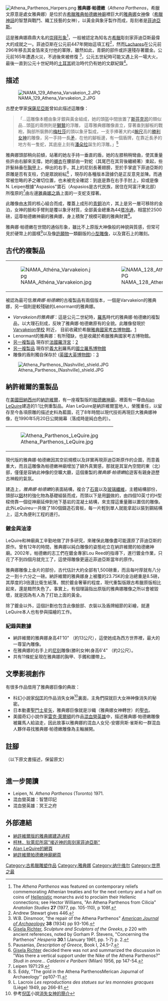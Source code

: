 {{noteTA
|T=zh-hans:雅典娜·帕提农;zh-hk:雅典娜·巴特農;zh-tw:雅典娜·帕德嫩;
|1=zh-hans:帕提农;zh-hk:巴特農;zh-tw:帕德嫩;
|2=zh-cn:尼刻; zh-tw:尼姬; zh-hk:尼刻; zh-mo:尼刻;
}}

[[File:Athena_Parthenos_Harpers.png|thumb]]
'''雅典娜·帕德嫩'''（''Athena Parthenos''，希臘文原意是處女雅典娜）是位於古[[希臘|希臘]][[雅典|雅典]][[帕德嫩神廟|帕德嫩神廟]]裡巨大的[[雅典娜|雅典娜]]女[[神|神]]像（[[希臘神話|希臘神話]]的智慧與戰鬥、織工技藝的女神），以黃金與象牙製作而成，彫刻者是[[菲迪亞斯|菲迪亞斯]]。

這是雅典娜鼎鼎大名的[[崇拜形象|崇拜形象]]<ref>The ''Athena Parthenos'' was featured on contemporary reliefs commemorating Athenian treaties and for the next century and a half on coins of [[Hellenistic|Hellenistic]] monarchs avid to proclaim their Hellenic connections; see Hector Williams, "An Athena Parthenos from Cilicia" ''Anatolian Studies'' '''27''' (1977, pp. 105-110), p 108f.</ref>，一般被認定為知名古[[希臘|希臘]]彫刻家菲迪亞斯最偉大的成就之一。菲迪亞斯在公元前447年開始這項工程<ref>Andrew Stewart gives 446.</ref>，然而[[Lachares|Lachares]]在公元前296年移去其金箔來支付他的軍隊，雖然如此，青銅的部件或許還殘存著鍍金。公元前165年遭遇火災，不過後來被修復 <ref>W.B. Dinsmoor, "the repair of the Athena Parthenos" ''[[American_Journal_of_Archaeology|American Journal of Archaeology]]'' '''38''' (1934) pp 93-106.</ref>，公元五世紀時可能又遇上另一場大火，最後一直到公元十世紀時的[[土耳其|土耳其]]統治時代仍有她的文獻紀錄<ref>[[Gisela_Richter|Gisela Richter]], ''Sculpture and Sculptors of the Greeks'', p 220 with ancient references, noted by Gorham P. Stevens, "Concerning the Parthenos" ''Hesperia'' '''30'''.1 (January 1961, pp. 1-7) p. 2.</ref>。

== 描述 ==
[[File:NAMA_129_Athena_Varvakeion_2.JPG|thumb]]

古歷史學家[[保薩尼亞斯|保薩尼亞斯]]曾如此描述這雕像：
<blockquote>「...這雕像本體由象牙銀與黃金組成，她的頭盔中間放置了[[獅身人面像|斯芬克司]]的類似品...頭盔的兩側則是[[獅鷲|獅鷲]]的浮雕， 這尊雅典娜雕像直立，穿著垂到腳板的戰袍，胸部所裝飾的[[梅杜莎|梅杜莎]]的頭以象牙製成，一支手捧著大約4[[腕尺|腕尺]]高的[[尼刻|勝利女神]]的雕像，另一手持一長[[矛|矛]]，在他的腳板邊，有一個盾牌，在靠近長矛的地方有一隻蛇，其底座上刻有[[潘朵拉|潘朵拉]]誕生的浮雕。」<ref>Pausanias, ''Description of Greece'', Book I, 24.5–7.</ref></blockquote>

雅典娜頭部稍向前傾，站著的她左手持一垂直的盾，她的左膝稍稍彎曲，使其重量些許由右腳來支撐。她的[[希臘式襯衣|襯衣]]在腰部由一對蛇（其尾巴在其背後纏繞著）束起，些許髮絲垂在[[胸甲|胸甲]]上，伸出的右手，其上的尼刻長著翅膀，至於手掌底下菲迪亞斯的原雕是否有支柱，仍是眾說紛紜<ref>[[Gisela_Richter|Gisela Richter]] decided there was not and summarized the discussion in "Was there a vertical support under the Nike of the Athena Parthenos?" ''Studi in onore... Calderini e Paribeni'' (Milan) 1956, pp 147-54.</ref> ，現存的各種版本證據仍是正反意見並陳。而通常被忽略的矛之確切位置，也未被完全確認：到底是靠在右手手肘上，抑或是像N. Leipen根據"Aspasios"寶石（Aspasios是古代民族，居住在阿富汗東北部）所復原的<ref>Leipen 1971:29.</ref>由左邊[[埃癸斯|雅典娜之盾]]上面的一支蛇支撐著。

此雕像由[[木|木]]質的核心組合而成，覆蓋上成形的[[青銅|青銅]]泊片，其上是另一層可移除的金泊，女神的臉和手臂則是覆以象牙材質，全部黃金總重為44[[塔冷通|塔冷通]]，相當於2500磅，這尊帕德嫩神廟的雅典娜，身上積聚了規模可觀的雅典財寶<ref>S. Eddy, "The gold in the Athena Parthenos'' ''Merican Jopurnal of Archaeology'' pp107-11.</ref>。

雅典娜·帕德嫩在世間的通俗形象，雖比不上原版大神像般的神貌與質感，但常可見於硬幣上的圖樣<ref>L. Lacroix ''Les reproductions des statues sur les monnaies gracques'' (Liège) 1949, pp 266-81.</ref>以及像[[許願物|許願物]]一類翻版的[[#古雕像的複製品|小型雕像]]，以及寶石上的雕刻。

== 古代的複製品 ==
{|
|[[File:NAMA_Athéna_Varvakeion.jpg|thumb]]
|[[File:NAMA_128_Athena_Lenormant_1.JPG|thumb]]
|}

被認為最可信''雅典娜·帕德嫩''的古複製品有兩個版本，一個是Varvakeion的雅典娜，另一個則是較殘破的Lenormant的雅典娜。

*''Varvakeion的雅典娜''：這是公元二世紀時，[[羅馬|羅馬]]時代的雅典娜·帕德嫩的複製品，以大理石刻成，反映了雅典娜·帕德嫩原有的全貌。此雕像發現於[[Ioannis_Varvakis|Varvakeion學校]] 附近， 目前收藏於希臘[[雅典國家考古博物館|雅典國家考古博物館]]。[https://web.archive.org/web/20051123082404/http://oncampus.richmond.edu/academics/classics/photos/photodb/Beasom/ParthAthena.jpg]
*Lenormant的雅典娜：有所殘缺，也是收藏於希臘雅典國家考古博物館。
*[[:File:Athena_Parthenos_Louvre_Ma91.jpg|另一複製品]] 現存於[[法國|法國]][[羅浮宮|羅浮宮]]：[http://cartelen.louvre.fr/cartelen/visite?srv=car_not_frame&idNotice=809] {{Wayback|url=http://cartelen.louvre.fr/cartelen/visite?srv=car_not_frame&idNotice=809 |date=20160304000255 }}
*[[:File:Athena_Parthenos_Altemps_Inv8622.jpg|另一複製品]] 現存於[[義大利|義大利]]羅馬的[[國立羅馬博物館|國立羅馬博物館]]
*雕像的盾則獨自保存於 ([[英國|英國]][[大英博物館|大英博物館]])：[http://www.thebritishmuseum.ac.uk/compass/ixbin/hix.cgi?_IXDB_=compass&_IXSR_=Iz0gWllnuGL&_IXSS_=%257bUPPER%257d%253av2_free_text_tindex%3dAthena%2bshield%26_IXNOMATCHES_%3dgraphical%252fno_matches%252ehtml%26%2524%2b%2528with%2bv2_searchable_index%2529%2bsort%3d%252e%26_IXsearchterm%3dAthena%252520shield%26_IXFPFX_%3dgraphical%252ffull%252f%26_IXDB_%3dcompass&_IXFIRST_=7&_IXMAXHITS_=1&_IXSPFX_=graphical/full/&_IXsearchterm=Athena%2520shield&submit-button=summary]{{dead link|date=2018年5月 |bot=InternetArchiveBot |fix-attempted=yes }}


[[File:Athena_Parthenos_(Nashville)_shield.JPG|thumb]]


== 納許維爾的重製品 ==
在[[美國|美國]][[田納西州|田納西州]]的[[納許維爾|納許維爾]]，有一座複製版的[[帕德嫩神廟_(納許維爾)|帕德嫩神廟]]，裡面有一尊由[[Alan_LeQuire|Alan LeQuire]]建造的1:1比例重製品。Alan LeQuire是納許維爾當地人，榮獲重任，以留存至今各項原雕的描述史料為藍圖，花了8年時間以現代技術再現巨大雅典娜神像，在1990年5月20日公開揭幕（落成時是純白色的）。
{|
|[[File:Athena_Parthenos_LeQuire.jpg|thumb]]
|}

現代版的雅典娜·帕德嫩因其空前規模以及詳實再現菲迪亞斯原作的企圖，而意義重大，而且這雕像為帕德嫩神廟增加了額外真實感，那就是其室內空間的東（北）部，僅僅是容納此神像的空曠大廳，這個重製的''雅典娜·帕德嫩''給遊客有親身遊歷古神殿的氣氛。


建造上，''雅典娜·帕德嫩''的表面結構，複合了[[石膏|石膏]]以及[[玻璃纖維|玻璃纖維]]，主體結構部份，頭部以[[鋁|鋁]]材的強化物為基礎組裝而成，而頭以下是用[[鋼|鋼]]做的，由四個10英寸的H型樑倚靠一個從神廟延伸到地下基岩的混凝土結構，來支撐這重量難以置信的雕像。此外LeQuireu一共做了180個鑄造石膏板，每一片輕到單人就能拿起以裝到鋼結構上，這大為便利工程的進行。

=== 鍍金與油漆 ===
LeQuire和神廟員工辛勤地做了許多研究，來確保此雕像盡可能還原了菲迪亞斯的原作。曾有12年的時間，雅典娜以純白雕像的姿態屹立在納許維爾的帕德嫩神廟。2002年，帕德嫩的志工們在鍍金專家Lou Reed的指導下，進行鍍金作業，只花了不到四個月就完工了，這使得雕像更逼近菲迪亞斯當年的原作。

雅典娜雕像上金片的部份，古代估計大約全部有1,500磅重，而且每吋厚就有八分之一到十六分之一磅。納許維爾的雅典娜身上被覆的23.75K的金泊總重是8.5磅，其厚度的3倍還比衛生紙薄。關於鍍金奢華的程度，現代重製版跟古希臘原版相比起來，還是黯然失色了。事實上，有個理論指出原版的雅典娜雕像之所以會被毀壞，就是因為有人為了打劫上面的黃金。

除了鍍金以外，這個計劃也包含此像臉部、衣裝以及盾牌細節的彩繪，就連LeQuire本人也有參與描繪的工作。

=== 紀錄與數據 ===

* 納許維爾的雅典娜身高41'10" （約13公尺），這使她成為西方世界裡，最大的一尊室內雕像。
* 在雅典娜的右手上的[[尼刻|尼刻]]雕像(勝利女神)身高6'4" （約2公尺）。
* 共有11條蛇呈現在雅典娜的胸甲、手鐲和腰帶上。

== 文學影視創作 ==
有很多作品借用了雅典娜巨像的典故：
*科幻小說家[[倪匡|倪匡]]的作品消失女神<ref>參考[[倪匡|倪匡]]小說[http://www.hkbookcity.com/showbook2.php?serial_no=111790 消失女神的簡介]</ref>裏面，主角們探就巨大女神神像消失的秘密。
*日本動畫[[聖鬥士星矢|聖鬥士星矢]]，雅典娜巨像就是沙織（雅典娜女神轉世）的[[聖衣|聖衣]]。
*美國奇幻小說作家[[雷克·萊爾頓|雷克·萊爾頓]]的作品[[混血營英雄|混血營英雄]]中，描述雅典娜·帕德嫩雕像被羅馬人給盜走，因此故事以雅典娜的混血人女兒-安娜貝斯·雀斯和一群混血人夥伴尋找雅典娜·帕德嫩雕像為主軸展開。

== 註腳 ==
（以下原文書描述，保留原文）
<!--This article uses the Cite.php citation mechanism. If you would like more information on how to add references to this article, please see http://meta.wikimedia.org/wiki/Cite/Cite.php -->
<div class="references-small" style="-moz-column-count:2; column-count:2;">
<references />
</div>

== 進一步閱讀 ==
*Leipen, N. ''Athena Parthenos'' (Toronto) 1971.
*混血營英雄：智慧印記
*混血營英雄：冥王之府

== 外部連結 ==
* [https://web.archive.org/web/20071013035412/http://alanlequire.com/athenaessay.html 納許維爾版的雅典娜建造過程]
*[http://www.perseus.tufts.edu/cl135/Students/Colin_Delaney/fathena.html 柯林．狄萊尼所寫"接近神的彫刻家菲迪亞斯"] {{Wayback|url=http://www.perseus.tufts.edu/cl135/Students/Colin_Delaney/fathena.html |date=20060831191230 }}
* [https://web.archive.org/web/20081222012209/http://alanlequire.com/athena.html Alan LeQuire的網頁]
* [http://www.nashville.gov/parthenon/index.htm 納許維爾帕德嫩神廟網頁] {{Wayback|url=http://www.nashville.gov/parthenon/index.htm |date=20130128110846 }}

{{雅典卫城}}
{{authority control}}
[[Category:古希臘雕塑作品|Category:古希臘雕塑作品]]
[[Category:雅典娜|Category:雅典娜]]
[[Category:纳什维尔|Category:纳什维尔]]
[[Category:世界之最|Category:世界之最]]